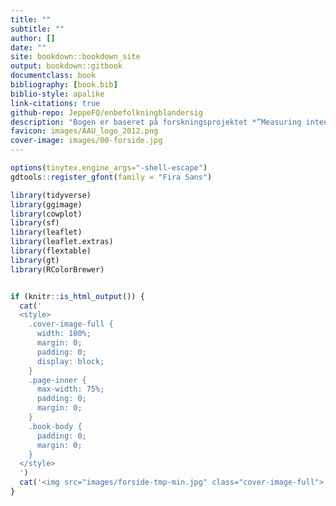 ```yaml
---
title: ""
subtitle: ""
author: [] 
date: ""
site: bookdown::bookdown_site
output: bookdown::gitbook
documentclass: book
bibliography: [book.bib]
biblio-style: apalike
link-citations: true
github-repo: JeppeFQ/enbefolkningblandersig 
description: "Bogen er baseret på forskningsprojektet *”Measuring intense migrant-native contact and its concequences”* (MNcontact), der var finansieret af Den Fri Forskningsfond i perioden fra 2019 til 2024. Bogen er en formidlingsbog, der er baseret på projektets datamateriale og forskningsresultater."
favicon: images/AAU_logo_2012.png
cover-image: images/00-forside.jpg
---
```


```r

options(tinytex.engine_args="-shell-escape")
gdtools::register_gfont(family = "Fira Sans")

library(tidyverse)
library(ggimage)
library(cowplot)
library(sf)
library(leaflet)
library(leaflet.extras)
library(flextable)
library(gt)
library(RColorBrewer)

```

\pagestyle{empty}

<div style="opacity: 0; font-size: 0.1em; margin: 0; padding: 0; line-height: 0;">
# \color{white} En befolkning blander sig {-}
</div>

```r
if (knitr::is_html_output()) {
  cat('
  <style>
    .cover-image-full {
      width: 100%;
      margin: 0;
      padding: 0;
      display: block;
    }
    .page-inner {
      max-width: 75%;
      padding: 0;
      margin: 0;
    }
    .book-body {
      padding: 0;
      margin: 0;
    }
  </style>
  ')
  cat('<img src="images/forside-tmp-min.jpg" class="cover-image-full">')
}
```
